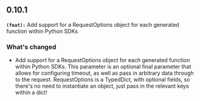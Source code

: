 ## 0.10.1
**`(feat):`** Add support for a RequestOptions object for each generated function within Python SDKs

### What's changed
- Add support for a RequestOptions object for each generated function within Python SDKs. This parameter is an optional final parameter that allows for configuring timeout, as well as pass in arbitrary data through to the request. RequestOptions is a TypedDict, with optional fields, so there's no need to instantiate an object, just pass in the relevant keys within a dict!

